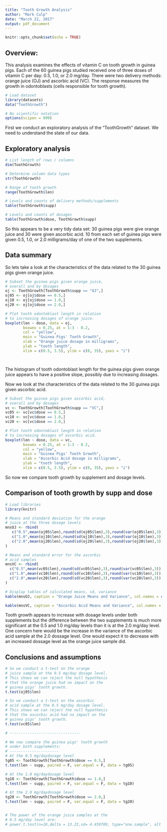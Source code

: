 ```yaml
---
title: "Tooth Growth Analysis"
author: "Mark Culp"
date: "March 22, 2017"
output: pdf_document
---
```


```r
knitr::opts_chunk$set(echo = TRUE)
```

## Overview:
This analysis examines the effects of vitamin C on 
tooth growth in guinea pigs.  Each of the 60 guinea 
pigs studied received one of three doses of vitamin
C per day: 0.5, 1.0, or 2.0 mg/day.  There were two 
delivery methods: orange juice (OJ) and ascorbic 
acid (VC).  The response measures the growth in 
odontoblasts (cells responsible for tooth growth).


```r

# Load dataset
library(datasets)
data("ToothGrowth")

# No scientific notation
options(scipen = 999)

```

First we conduct an exploratory analysis of the "ToothGrowth" dataset.  We need to understand the state of our data.  

## Exploratory analysis

```r

# List length of rows / columns
dim(ToothGrowth)

# Determine column data types
str(ToothGrowth)

# Range of tooth growth
range(ToothGrowth$len)

# Levels and counts of delivery methods/supplements
table(ToothGrowth$supp)

# Levels and counts of dosages
table(ToothGrowth$dose, ToothGrowth$supp)


```

So this appears to be a very tidy data set: 30 guinea pigs were give orange juice and 30 were given ascorbic acid.  10 from each set of guinea pigs were given 0.5, 1.0, or 2.0 milligrams/day of one of the two supplements.

## Data summary 

So lets take a look at the characteristics of the data related to the 30 guinea pigs given orange juice.  

```r


# Subset the guinea pigs given orange juice, 
# overall and by dosages
oj <- ToothGrowth[ToothGrowth$supp == "OJ",]
oj05 <- oj[oj$dose == 0.5,]
oj10 <- oj[oj$dose == 1.0,]
oj20 <- oj[oj$dose == 2.0,]

# Plot tooth odontoblast length in relation
# to increasing dosages of orange juice. 
boxplot(len ~ dose, data = oj,
        boxwex = 0.25, at = 1:3 - 0.2,
        col = "yellow",
        main = "Guinea Pigs' Tooth Growth",
        xlab = "Orange juice dosage in milligrams",
        ylab = "tooth length",
        xlim = c(0.5, 3.5), ylim = c(0, 35), yaxs = "i")




```

The histogram of tooth odontoblast length for the guinea pigs given orange juice appears to have a positive slope, possibly due to increasing dosages.

Now we look at the characteristics of the data related to the 30 guinea pigs given ascorbic acid.  

```r

# Subset the guinea pigs given ascorbic acid,
# overall and by dosages
vc <- ToothGrowth[ToothGrowth$supp == "VC",]
vc05 <- vc[vc$dose == 0.5,]
vc10 <- vc[vc$dose == 1.0,]
vc20 <- vc[vc$dose == 2.0,]

# Plot tooth odontoblast length in relation
# to increasing dosages of ascorbic acid. 
boxplot(len ~ dose, data = vc,
        boxwex = 0.25, at = 1:3 - 0.2,
        col = "yellow",
        main = "Guinea Pigs' Tooth Growth",
        xlab = "Ascorbic Acid dosage in milligrams",
        ylab = "tooth length",
        xlim = c(0.5, 3.5), ylim = c(0, 35), yaxs = "i")

```
So now we compare tooth growth by supplement and dosage levels.

## Comparison of tooth growth by supp and dose

```r
# Load libraries
library(knitr)

# Means and standard deviation for the orange
# juice at the three dosage levels
mnsOJ <- rbind(
   c("0.5",mean(oj05$len),round(sd(oj05$len),3),round(var(oj05$len),3)),
   c("1.0",mean(oj10$len),round(sd(oj10$len),3),round(var(oj10$len),3)),
   c("2.0",mean(oj20$len),round(sd(oj20$len),3),round(var(oj20$len),3))
)

# Means and standard error for the ascorbic
# acid samples 
mnsVC <- rbind(
  c("0.5",mean(vc05$len),round(sd(vc05$len),3),round(var(vc05$len),3)),
  c("1.0",mean(vc10$len),round(sd(vc10$len),3),round(var(vc10$len),3)),
  c("2.0",mean(vc20$len),round(sd(vc20$len),3),round(var(vc20$len),3))
)

# Display tables of calculated means, sd, variance
kable(mnsOJ, caption = "Orange Juice Means and Variance", col.names = c("Dossage","Mean","Std Dev","Variance"), align = 'c')

kable(mnsVC, caption = "Ascorbic Acid Means and Variance", col.names = c("Dossage","Mean","Std Dev","Variance"), align = 'c')

```

Tooth growth appears to increase with dosage levels under both supplements but the difference between the two supplements is much more significant at the 0.5 and 1.0 mg/day levels than it is at the 2.0 mg/day level.  One concern here would be the increase in the variance of the ascorbic acid sample at the 2.0 dossage level.  One would expect it to decrease with an increased dossage level as the orange juice sample did.

## Conclusions and assumptions

```r

# So we conduct a t-test on the orange 
# juice sample at the 0.5 mg/day dosage level.
# This shows we can reject the null hypothesis
# that the orange juice had no impact on the 
# guinea pigs' tooth growth.
t.test(oj05$len)

# So we conduct a t-test on the ascorbic 
# acid sample at the 0.5 mg/day dosage level.
# This shows we can reject the null hypothesis
# that the ascorbic acid had no impact on the 
# guinea pigs' tooth growth.
t.test(vc05$len)

# --------------------------------

# We now compare the guinea pigs' tooth growth 
# under both supplements: 
# ----------------------
# At the 0.5 mg/daydosage level
tg05 <- ToothGrowth[ToothGrowth$dose == 0.5,] 
t.test(len ~ supp, paired = F, var.equal = F, data = tg05)

# At the 1.0 mg/daydosage level
tg10 <- ToothGrowth[ToothGrowth$dose == 1.0,] 
t.test(len ~ supp, paired = F, var.equal = F, data = tg10)

# At the 2.0 mg/daydosage level
tg20 <- ToothGrowth[ToothGrowth$dose == 2.0,] 
t.test(len ~ supp, paired = F, var.equal = F, data = tg20)


# The power of the orange juice samples at the
# 0.5 mg/day level are:
# power.t.test(n=10,delta = 13.23,sd= 4.459709, type="one.sample", alt = "one.sided")$power

```






